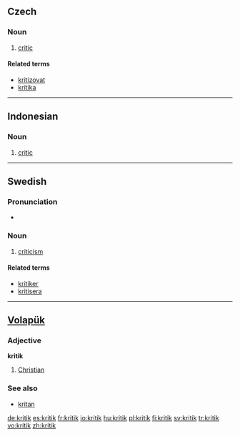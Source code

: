 {{also|Kritik}}
==Czech==

===Noun===
{{cs-noun|g=m}}

# [[critic]]

====Related terms====
* [[kritizovat]]
* [[kritika]] {{f}}

----

==Indonesian==

===Noun===
{{infl|id|noun}}

# [[critic]]

----

==Swedish==

===Pronunciation===
* {{audio|Sv-kritik.ogg|Audio}}

===Noun===
{{sv-noun|g=c|uncountable}}

# [[criticism]]

====Related terms====
* [[kritiker]]
* [[kritisera]]

----

==[[Volapük]]==

===Adjective===
'''kritik'''

# [[Christian]]

===See also===
* [[kritan]]

[[de:kritik]]
[[es:kritik]]
[[fr:kritik]]
[[io:kritik]]
[[hu:kritik]]
[[pl:kritik]]
[[fi:kritik]]
[[sv:kritik]]
[[tr:kritik]]
[[vo:kritik]]
[[zh:kritik]]